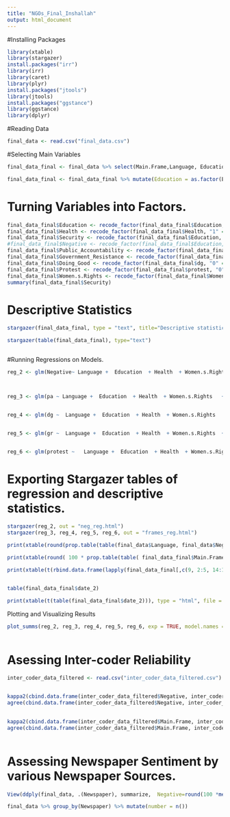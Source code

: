 ---
title: "NGOs_Final_Inshallah"
output: html_document
---

#Installing Packages

```{r}
library(xtable)
library(stargazer)
install.packages("irr")
library(irr)
library(caret)
library(plyr)
install.packages("jtools")
library(jtools)
install.packages("ggstance")
library(ggstance)
library(dplyr)
```

#Reading Data

```{r}
final_data <- read.csv("final_data.csv")


```

#Selecting Main Variables

```{r}
final_data_final <- final_data %>% select(Main.Frame,Language, Education, Health, Security, Women.s.Rights, Article.Type, date_2, Article.Size, Negative, pa, gr, dg, protest)

final_data_final <- final_data_final %>% mutate(Education = as.factor(Education)) %>% mutate(Security = as.factor(Security)) %>% mutate(Health = as.factor(Health)) %>% mutate(Women.s.Rights = as.factor(Women.s.Rights))
```

# Turning Variables into Factors.

```{r}
final_data_final$Education <- recode_factor(final_data_final$Education, "1" =  "No", "2" = "Yes")                   
final_data_final$Health <- recode_factor(final_data_final$Health, "1" =  "No", "2" = "Yes")                   
final_data_final$Security <- recode_factor(final_data_final$Education, "2" =  "No", "3" = "Yes")                   
#final_data_final$Negative <- recode_factor(final_data_final$Education, "0" =  "No", "1" = "Yes")                   
final_data_final$Public_Accountability <- recode_factor(final_data_final$pa, "0" =  "No", "1" = "Yes")
final_data_final$Government_Resistance <- recode_factor(final_data_final$gr, "0" =  "No", "1" = "Yes") 
final_data_final$Doing_Good <- recode_factor(final_data_final$dg, "0" =  "No", "1" = "Yes")                   
final_data_final$Protest <- recode_factor(final_data_final$protest, "0" =  "No", "1" = "Yes")                   
final_data_final$Women.s.Rights <- recode_factor(final_data_final$Women.s.Rights, "1" =  "No", "2" = "Yes")                   
summary(final_data_final$Security)
```
# Descriptive Statistics


```{r}

stargazer(final_data_final, type = "text", title="Descriptive statistics", digits=1, out="table1.txt")

stargazer(table(final_data_final), type="text")



```

#Running Regressions on Models.


```{r}

reg_2 <- glm(Negative~ Language +  Education  + Health  + Women.s.Rights   + Article.Type +   as.numeric(date_2) + Article.Size , family=binomial(link='logit') ,data = final_data_final)



reg_3 <- glm(pa ~ Language +  Education  + Health  + Women.s.Rights   + Article.Type +   as.numeric(date_2) + Article.Size , family=binomial(link='logit') ,data = final_data_final)


reg_4 <- glm(dg ~  Language +  Education  + Health  + Women.s.Rights   + Article.Type +  + as.numeric(date_2) + Article.Size , family=binomial(link='logit') ,data = final_data_final)


reg_5 <- glm(gr ~  Language +  Education  + Health  + Women.s.Rights  + Article.Type +  + as.numeric(date_2) + Article.Size , family=binomial(link='logit') ,data = final_data_final     )


reg_6 <- glm(protest ~   Language +  Education  + Health  + Women.s.Rights  + Article.Type +  + as.numeric(date_2) + Article.Size , family=binomial(link='logit') ,data = final_data_final  )


```


# Exporting Stargazer tables of regression and descriptive statistics.


```{r}
stargazer(reg_2, out = "neg_reg.html")
stargazer(reg_3, reg_4, reg_5, reg_6, out = "frames_reg.html")

print(xtable(round(prop.table(table(final_data$Language, final_data$Negative),1),2)), type = "html", file = "sent_mean.html")

print(xtable(round( 100 * prop.table(table( final_data_final$Main.Frame, final_data_final$Language),2),0 )), type = "html", file = "main_frame.html")

print(xtable(t(rbind.data.frame(lapply(final_data_final[,c(9, 2:5, 14:17)], table)))), type = "html", file = "covariates.html")


table(final_data_final$date_2)

print(xtable(t(table(final_data_final$date_2))), type = "html", file = "years.html")
```


Plotting and Visualizing Results 

```{r}

plot_summs(reg_2, reg_3, reg_4, reg_5, reg_6, exp = TRUE, model.names = c("Negative", "Doing Good", "Public Accountability", "Government Resistance", "Protest"),  omit.coefs = c("(Intercept)", "EducationYes", "HealthYes", "Women.s.RightsYes", "as.factor(Security)3", "Article.TypeEditorial", "Article.SizeEqual to A4", "Article.SizeHalf A4", "Article.SizeLess than half A4", "Article.SizeMore than A4", "as.numeric(date_2)", coefs = c("LanguageUrdu"  = "Urdu"))) +  ylab("Language: Urdu") + xlab("Odds Ratio") 



```


# Asessing Inter-coder Reliability

```{r}
inter_coder_data_filtered <- read.csv("inter_coder_data_filtered.csv")


kappa2(cbind.data.frame(inter_coder_data_filtered$Negative, inter_coder_data_filtered$Negative.1))
agree(cbind.data.frame(inter_coder_data_filtered$Negative, inter_coder_data_filtered$Negative.1))

       
kappa2(cbind.data.frame(inter_coder_data_filtered$Main.Frame, inter_coder_data_filtered$Main.Frame.1))
agree(cbind.data.frame(inter_coder_data_filtered$Main.Frame, inter_coder_data_filtered$Main.Frame.1))



```

# Assessing Newspaper Sentiment by various Newspaper Sources.

```{r}

View(ddply(final_data, .(Newspaper), summarize,  Negative=round(100 *mean(as.numeric(Negative)), 2)))

final_data %>% group_by(Newspaper) %>% mutate(number = n())

```


